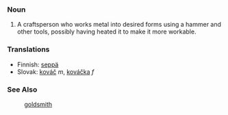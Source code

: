 ===Noun===
#A craftsperson who works metal into desired forms using a hammer and other tools, possibly having heated it to make it more workable.

===Translations===
*Finnish: [[seppä]]
*Slovak: [[kováč]] ''m'', [[kováčka]] ''f''

===See Also===
:[[goldsmith]]
